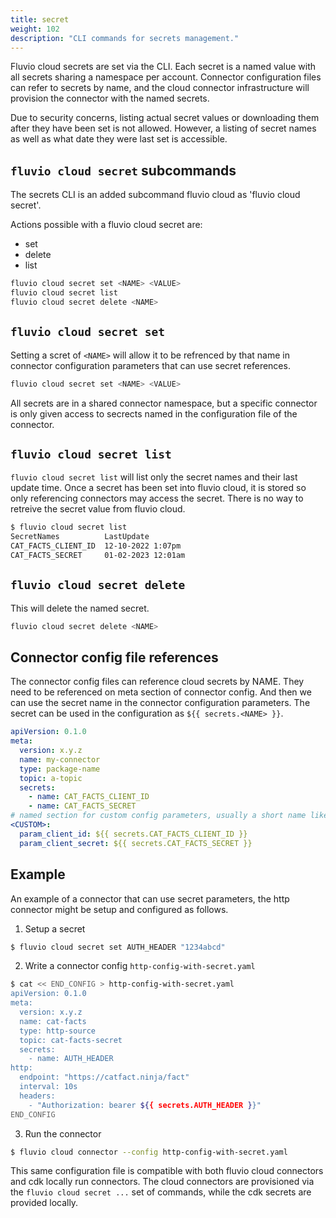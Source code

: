 ```yaml
---
title: secret
weight: 102
description: "CLI commands for secrets management."
---
```


Fluvio cloud secrets are set via the CLI.  Each secret is a named value with all secrets sharing a namespace per account. Connector configuration files can refer to secrets by name, and the cloud connector infrastructure will provision the connector with the named secrets.

Due to security concerns, listing actual secret values or downloading them after they have been set is not allowed. However, a listing of secret names as well as what date they were last set is accessible.

## `fluvio cloud secret` subcommands

The secrets CLI is an added subcommand fluvio cloud as 'fluvio cloud secret'.

Actions possible with a fluvio cloud secret are:
- set
- delete
- list

```bash
fluvio cloud secret set <NAME> <VALUE>
fluvio cloud secret list
fluvio cloud secret delete <NAME>
```

## `fluvio cloud secret set`

Setting a scret of `<NAME>` will allow it to be refrenced by that name in connector configuration parameters that can use secret references.

```bash
fluvio cloud secret set <NAME> <VALUE>
```
All secrets are in a shared connector namespace, but a specific connector is only given access to secrects named in the configuration file of the connector.

## `fluvio cloud secret list`

`fluvio cloud secret list` will list only the secret names and their last update time. Once a secret has been set into fluvio cloud, it is stored so only referencing connectors may access the secret. There is no way to retreive the secret value from fluvio cloud.

```bash
$ fluvio cloud secret list
SecretNames          LastUpdate
CAT_FACTS_CLIENT_ID  12-10-2022 1:07pm
CAT_FACTS_SECRET     01-02-2023 12:01am
```


## `fluvio cloud secret delete`

This will delete the named secret.

```bash
fluvio cloud secret delete <NAME>
```

## Connector config file references

The connector config files can reference cloud secrets by NAME. They need to be referenced on meta section of connector config. And then we can use the secret name in the connector configuration parameters. The secret can be used in the configuration as `${{ secrets.<NAME> }}`.

```yaml
apiVersion: 0.1.0
meta:
  version: x.y.z
  name: my-connector
  type: package-name
  topic: a-topic
  secrets:
    - name: CAT_FACTS_CLIENT_ID
    - name: CAT_FACTS_SECRET
# named section for custom config parameters, usually a short name like "http", or "mqtt"
<CUSTOM>:
  param_client_id: ${{ secrets.CAT_FACTS_CLIENT_ID }}
  param_client_secret: ${{ secrets.CAT_FACTS_SECRET }}
```

## Example

An example of a connector that can use secret parameters, the http connector might be setup and configured as follows.

1. Setup a secret

```bash
$ fluvio cloud secret set AUTH_HEADER "1234abcd"
```


2. Write a connector config `http-config-with-secret.yaml`

```bash
$ cat << END_CONFIG > http-config-with-secret.yaml
apiVersion: 0.1.0
meta:
  version: x.y.z
  name: cat-facts
  type: http-source
  topic: cat-facts-secret
  secrets:
    - name: AUTH_HEADER
http:
  endpoint: "https://catfact.ninja/fact"
  interval: 10s
  headers:
    - "Authorization: bearer ${{ secrets.AUTH_HEADER }}"
END_CONFIG
```


3. Run the connector

```bash
$ fluvio cloud connector --config http-config-with-secret.yaml
```

This same configuration file is compatible with both fluvio cloud connectors and cdk locally run connectors. The cloud connectors are provisioned via the `fluvio cloud secret ...` set of commands, while the cdk secrets are provided locally.


